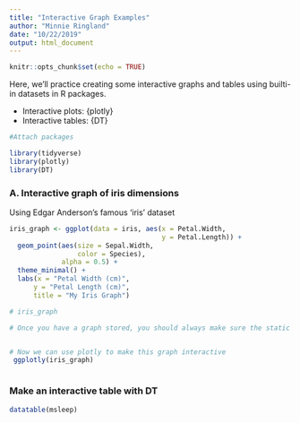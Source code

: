 ```yaml
---
title: "Interactive Graph Examples"
author: "Minnie Ringland"
date: "10/22/2019"
output: html_document
---
```


```r
knitr::opts_chunk$set(echo = TRUE)
```

Here, we'll practice creating some interactive graphs and tables using builti-in datasets in R packages.

- Interactive plots: {plotly}
- Interactive tables: {DT}




```r
#Attach packages

library(tidyverse)
library(plotly)
library(DT)

```


### A. Interactive graph of iris dimensions

Using Edgar Anderson's famous 'iris' dataset

```r

iris_graph <- ggplot(data = iris, aes(x = Petal.Width,
                                      y = Petal.Length)) +
  geom_point(aes(size = Sepal.Width,
                 color = Species),
             alpha = 0.5) +
  theme_minimal() +
  labs(x = "Petal Width (cm)",
      y = "Petal Length (cm)",
      title = "My Iris Graph")

# iris_graph

# Once you have a graph stored, you should always make sure the static version works first before making it interactive/reactive.


# Now we can use plotly to make this graph interactive
 ggplotly(iris_graph)



```

### Make an interactive table with DT

```r

datatable(msleep)

```






